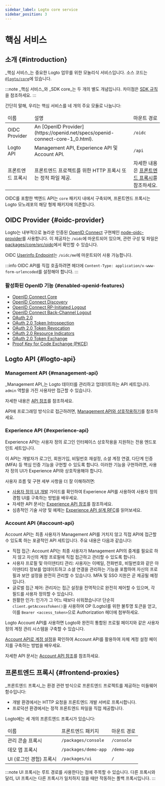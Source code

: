 ```yaml
---
sidebar_label: Logto core service
sidebar_position: 3
---
```


# 핵심 서비스

## 소개 \{#introduction}

_핵심 서비스_는 중요한 Logto 업무를 위한 모놀리식 서비스입니다. 소스 코드는 [`@logto/core`](https://github.com/logto-io/logto/tree/master/packages/core)에 있습니다.

:::note
_핵심 서비스_와 _SDK core_는 두 개의 별도 개념입니다. 차이점은 [SDK 규칙](/developers/sdk-conventions)을 참조하세요.
:::

간단히 말해, 우리는 핵심 서비스를 네 개의 주요 모듈로 나눕니다:

<table>
  <thead>
    <tr>
      <td>이름</td>
      <td>설명</td>
      <td>마운트 경로</td>
    </tr>
  </thead>
  <tbody>
    <tr>
      <td>OIDC Provider</td>
      <td>An [OpenID Provider](https://openid.net/specs/openid-connect-core-1_0.html).</td>
      <td>
        <code>/oidc</code>
      </td>
    </tr>
    <tr>
      <td>Logto API</td>
      <td>Management API, Experience API 및 Account API.</td>
      <td>
        <code>/api</code>
      </td>
    </tr>
    <tr>
      <td>프론트엔드 프록시</td>
      <td>프론트엔드 프로젝트를 위한 HTTP 프록시 또는 정적 파일 제공.</td>
      <td>
        자세한 내용은 <a href="#frontend-proxies">프론트엔드 프록시</a>를 참조하세요.
      </td>
    </tr>
  </tbody>
</table>

OIDC를 포함한 백엔드 API는 `core` 패키지 내에서 구축되며, 프론트엔드 프록시는 Logto 모노레포의 해당 형제 패키지에 의존합니다.

## OIDC Provider \{#oidc-provider}

Logto는 내부적으로 놀라운 인증된 [OpenID Connect](https://openid.net/connect/) 구현체인 [node-oidc-provider](https://github.com/panva/node-oidc-provider)를 사용합니다. 이 제공자는 `/oidc`에 마운트되어 있으며, 관련 구성 및 파일은 [packages/core/src/oidc](https://github.com/logto-io/logto/tree/master/packages/core/src/oidc)에서 확인할 수 있습니다.

OIDC [Userinfo Endpoint](https://openid.net/specs/openid-connect-core-1_0.html#UserInfo)는 `/oidc/me`에 마운트되어 사용 가능합니다.

:::info
OIDC API를 직접 호출하려면 헤더에 `Content-Type: application/x-www-form-urlencoded`를 설정해야 합니다.
:::

### 활성화된 OpenID 기능 \{#enabled-openid-features}

- [OpenID Connect Core](https://openid.net/specs/openid-connect-core-1_0.html)
- [OpenID Connect Discovery](https://openid.net/specs/openid-connect-discovery-1_0.html)
- [OpenID Connect RP-Initiated Logout](https://openid.net/specs/openid-connect-rpinitiated-1_0.html)
- [OpenID Connect Back-Channel Logout](https://openid.net/specs/openid-connect-backchannel-1_0-final.html)
- [OAuth 2.0](https://www.rfc-editor.org/rfc/rfc6749.html)
- [OAuth 2.0 Token Introspection](https://www.rfc-editor.org/rfc/rfc7662.html)
- [OAuth 2.0 Token Revocation](https://www.rfc-editor.org/rfc/rfc7009.html)
- [OAuth 2.0 Resource Indicators](https://www.rfc-editor.org/rfc/rfc8707.html)
- [OAuth 2.0 Token Exchange](https://datatracker.ietf.org/doc/html/rfc8693.html)
- [Proof Key for Code Exchange (PKCE)](https://www.rfc-editor.org/rfc/rfc7636.html)

## Logto API \{#logto-api}

### Management API \{#management-api}

_Management API_는 Logto 데이터를 관리하고 업데이트하는 API 세트입니다. `admin` 역할을 가진 사용자만 접근할 수 있습니다.

자세한 내용은 [API 참조](https://openapi.logto.io)를 참조하세요.

API에 프로그래밍 방식으로 접근하려면, [Management API와 상호작용하기](/integrate-logto/interact-with-management-api)를 참조하세요.

### Experience API \{#experience-api}

Experience API는 사용자 정의 로그인 인터페이스 상호작용을 지원하는 전용 엔드포인트 세트입니다.

이 API는 개발자가 로그인, 회원가입, 비밀번호 재설정, 소셜 계정 연결, 다단계 인증 (MFA) 등 핵심 인증 기능을 구현할 수 있도록 합니다. 이러한 기능을 구현하려면, 사용자 정의 UI가 Experience API와 상호작용해야 합니다.

사용자 흐름 및 구현 세부 사항을 더 잘 이해하려면:

- [사용자 정의 UI 개발](/customization/bring-your-ui/#develop-your-custom-ui) 가이드를 확인하여 Experience API를 사용하여 사용자 정의 경험 UI를 구축하는 방법을 배우세요.
- 자세한 API 문서는 [Experience API 참조](https://openapi.logto.io/group/endpoint-experience)를 참조하세요.
- 심층적인 기술 사양 및 예제는 [Experience API 설계 RFC](https://github.com/logto-io/rfcs/blob/master/draft/0004-experience-api.md)를 읽어보세요.

### Account API \{#account-api}

Account API는 최종 사용자가 Management API를 거치지 않고 직접 API에 접근할 수 있도록 하는 포괄적인 API 세트입니다. 주요 내용은 다음과 같습니다:

- 직접 접근: Account API는 최종 사용자가 Management API의 중계를 필요로 하지 않고 자신의 계정 프로필에 직접 접근하고 관리할 수 있도록 합니다.
- 사용자 프로필 및 아이덴티티 관리: 사용자는 이메일, 전화번호, 비밀번호와 같은 아이덴티티 정보를 업데이트하고 소셜 연결을 관리하는 기능을 포함하여 자신의 프로필과 보안 설정을 완전히 관리할 수 있습니다. MFA 및 SSO 지원은 곧 제공될 예정입니다.
- 글로벌 접근 제어: 관리자는 접근 설정을 전역적으로 완전히 제어할 수 있으며, 각 필드를 사용자 정의할 수 있습니다.
- 원활한 인가: 인가가 그 어느 때보다 쉬워졌습니다! 단순히 `client.getAccessToken()`을 사용하여 OP (Logto)를 위한 불투명 토큰을 얻고, 이를 `Bearer <access_token>`으로 Authorization 헤더에 첨부하세요.

Logto Account API를 사용하면 Logto와 완전히 통합된 프로필 페이지와 같은 사용자 정의 계정 관리 시스템을 구축할 수 있습니다.

[Account API로 계정 설정](/end-user-flows/account-settings/by-account-api)을 확인하여 Account API를 활용하여 자체 계정 설정 페이지를 구축하는 방법을 배우세요.

자세한 API 문서는 [Account API 참조](https://openapi.logto.io/group/endpoint-my-account)를 참조하세요.

## 프론트엔드 프록시 \{#frontend-proxies}

_프론트엔드 프록시_는 환경 관련 방식으로 프론트엔드 프로젝트를 제공하는 미들웨어 함수입니다:

- 개발 환경에서는 HTTP 요청을 프론트엔드 개발 서버로 프록시합니다.
- 프로덕션 환경에서는 정적 프론트엔드 파일을 직접 제공합니다.

Logto에는 세 개의 프론트엔드 프록시가 있습니다:

<table>
  <thead>
    <tr>
      <td>이름</td>
      <td>프론트엔드 패키지</td>
      <td>마운트 경로</td>
    </tr>
  </thead>
  <tbody>
    <tr>
      <td>관리 콘솔 프록시</td>
      <td>
        <code>/packages/console</code>
      </td>
      <td>
        <code>/console</code>
      </td>
    </tr>
    <tr>
      <td>데모 앱 프록시</td>
      <td>
        <code>/packages/demo-app</code>
      </td>
      <td>
        <code>/demo-app</code>
      </td>
    </tr>
    <tr>
      <td>UI (로그인 경험) 프록시</td>
      <td>
        <code>/packages/ui</code>
      </td>
      <td>
        <code>/</code>
      </td>
    </tr>
  </tbody>
</table>

:::note
UI 프록시는 루트 경로를 사용한다는 점에 주목할 수 있습니다. 다른 프록시와 달리, UI 프록시는 다른 프록시가 일치하지 않을 때만 작동하는 폴백 프록시입니다.
:::
